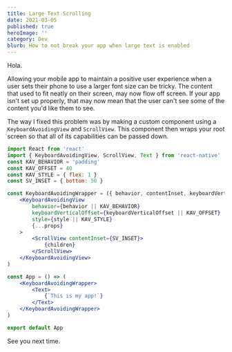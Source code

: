 ```yaml
---
title: Large Text Scrolling
date: 2021-03-05
published: true
heroImage: ''
category: Dev
blurb: How to not break your app when large text is enabled
---
```


Hola.

Allowing your mobile app to maintain a positive user experience when a user sets their phone to use a larger font size can be tricky. The content that used to fit neatly on their screen, may now flow off screen. If your app isn't set up properly, that may now mean that the user can't see some of the content you'd like them to see.

The way I fixed this problem was by making a custom component using a `KeyboardAvoidingView` and `ScrollView`. This component then wraps your root screen so that all of its capabilities can be passed down.

``` jsx
import React from 'react'
import { KeyboardAvoidingView, ScrollView, Text } from 'react-native'
const KAV_BEHAVIOR = 'padding'
const KAV_OFFSET = 40
const KAV_STYLE = { flex: 1 }
const SV_INSET = { bottom: 50 }

const KeyboardAvoidingWrapper = ({ behavior, contentInset, keyboardVerticalOffset, style }, props) => (
    <KeyboardAvoidingView
        behavior={behavior || KAV_BEHAVIOR}
        keyboardVerticalOffset={keyboardVerticalOffset || KAV_OFFSET}
        style={style || KAV_STYLE}
		{...props}
    >
		<ScrollView contentInset={SV_INSET}>
			{children}
		</ScrollView>
    </KeyboardAvoidingView>
)

const App = () => (
	<KeyboardAvoidingWrapper>
		<Text>
			{`This is my app!`}
		</Text>
	</KeyboardAvoidingWrapper>
)

export default App
```

See you next time.